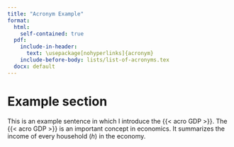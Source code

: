 ```yaml
---
title: "Acronym Example"
format: 
  html: 
    self-contained: true
  pdf: 
    include-in-header:
      text: \usepackage[nohyperlinks]{acronym}
    include-before-body: lists/list-of-acronyms.tex
  docx: default
---
```


# Example section 
This is an example sentence in which I introduce the {{< acro GDP >}}.
The {{< acro GDP >}} is an important concept in economics. 
It summarizes the income of every household ($h$) in the economy.